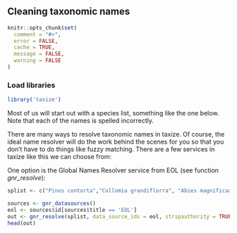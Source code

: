 ## Cleaning taxonomic names

```r
knitr::opts_chunk$set(
  comment = "#>",
  error = FALSE,
  cache = TRUE,
  message = FALSE,
  warning = FALSE
)
```

### Load libraries

```r
library('taxize')
```

Most of us will start out with a species list, something like the one below. Note that each of the names is spelled incorrectly.

There are many ways to resolve taxonomic names in taxize. Of course, the ideal name resolver will do the work behind the scenes for you so that you don't have to do things like fuzzy matching. There are a few services in taxize like this we can choose from: 

One option is the Global Names Resolver service from EOL (see function *gnr_resolve*):

```r
splist <- c("Pinos contorta","Collomia grandiflorra", "Abies magnificaa","Datura wrighti","Mimulus bicolour","Nicotiana glauca","Maddia sativa","Bartlettia scapposa")
```

```r
sources <- gnr_datasources()
eol <- sources$id[sources$title == 'EOL']
out <- gnr_resolve(splist, data_source_ids = eol, stripauthority = TRUE)
head(out)
```
